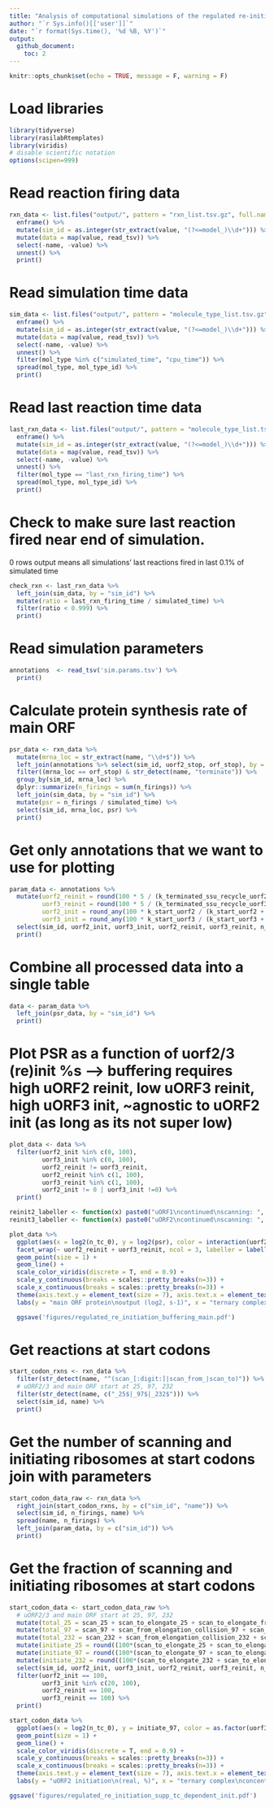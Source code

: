 ```yaml
---
title: "Analysis of computational simulations of the regulated re-initiation model"
author: "`r Sys.info()[['user']]`"
date: "`r format(Sys.time(), '%d %B, %Y')`"
output: 
  github_document:
    toc: 2
---
```


```r
knitr::opts_chunk$set(echo = TRUE, message = F, warning = F)
```

# Load libraries
```r
library(tidyverse)
library(rasilabRtemplates)
library(viridis)
# disable scientific notation
options(scipen=999)
```

# Read reaction firing data
```r
rxn_data <- list.files("output/", pattern = "rxn_list.tsv.gz", full.names = T) %>% 
  enframe() %>% 
  mutate(sim_id = as.integer(str_extract(value, "(?<=model_)\\d+"))) %>% 
  mutate(data = map(value, read_tsv)) %>%
  select(-name, -value) %>% 
  unnest() %>%
  print()
```

# Read simulation time data
```r
sim_data <- list.files("output/", pattern = "molecule_type_list.tsv.gz", full.names = T) %>% 
  enframe() %>% 
  mutate(sim_id = as.integer(str_extract(value, "(?<=model_)\\d+"))) %>% 
  mutate(data = map(value, read_tsv)) %>%
  select(-name, -value) %>% 
  unnest() %>% 
  filter(mol_type %in% c("simulated_time", "cpu_time")) %>% 
  spread(mol_type, mol_type_id) %>% 
  print()
```

# Read last reaction time data

```r
last_rxn_data <- list.files("output/", pattern = "molecule_type_list.tsv.gz", full.names = T) %>% 
  enframe() %>% 
  mutate(sim_id = as.integer(str_extract(value, "(?<=model_)\\d+"))) %>% 
  mutate(data = map(value, read_tsv)) %>%
  select(-name, -value) %>% 
  unnest() %>% 
  filter(mol_type == "last_rxn_firing_time") %>%
  spread(mol_type, mol_type_id) %>% 
  print()
```

# Check to make sure last reaction fired near end of simulation. 
0 rows output means all simulations' last reactions fired in last 0.1% of simulated time

```r
check_rxn <- last_rxn_data %>%
  left_join(sim_data, by = "sim_id") %>%
  mutate(ratio = last_rxn_firing_time / simulated_time) %>%
  filter(ratio < 0.999) %>%
  print()
```

# Read simulation parameters
```r
annotations  <- read_tsv('sim.params.tsv') %>%
  print()
```

# Calculate protein synthesis rate of main ORF

```r
psr_data <- rxn_data %>% 
  mutate(mrna_loc = str_extract(name, "\\d+$")) %>% 
  left_join(annotations %>% select(sim_id, uorf2_stop, orf_stop), by = "sim_id") %>% 
  filter((mrna_loc == orf_stop) & str_detect(name, "terminate")) %>% 
  group_by(sim_id, mrna_loc) %>% 
  dplyr::summarize(n_firings = sum(n_firings)) %>% 
  left_join(sim_data, by = "sim_id") %>% 
  mutate(psr = n_firings / simulated_time) %>% 
  select(sim_id, mrna_loc, psr) %>% 
  print()
```

# Get only annotations that we want to use for plotting

```r
param_data <- annotations %>%
  mutate(uorf2_reinit = round(100 * 5 / (k_terminated_ssu_recycle_uorf2 + 5)),
         uorf3_reinit = round(100 * 5 / (k_terminated_ssu_recycle_uorf3 + 5)),
         uorf2_init = round_any(100 * k_start_uorf2 / (k_start_uorf2 + 5), 10),
         uorf3_init = round_any(100 * k_start_uorf3 / (k_start_uorf3 + 5), 10)) %>%
  select(sim_id, uorf2_init, uorf3_init, uorf2_reinit, uorf3_reinit, n_tc_0) %>%
  print()
```

# Combine all processed data into a single table
```r
data <- param_data %>% 
  left_join(psr_data, by = "sim_id") %>%
  print()
```

# Plot PSR as a function of uorf2/3 (re)init %s --> buffering requires high uORF2 reinit, low uORF3 reinit, high uORF3 init, ~agnostic to uORF2 init (as long as its not super low)

```r
plot_data <- data %>%
  filter(uorf2_init %in% c(0, 100),
         uorf3_init %in% c(0, 100),
         uorf2_reinit != uorf3_reinit,
         uorf2_reinit %in% c(1, 100),
         uorf3_reinit %in% c(1, 100),
         uorf2_init != 0 | uorf3_init !=0) %>%
  print()

reinit2_labeller <- function(x) paste0("uORF1\ncontinued\nscanning: ", x, "%")
reinit3_labeller <- function(x) paste0("uORF2\ncontinued\nscanning: ", x, "%")

plot_data %>% 
  ggplot(aes(x = log2(n_tc_0), y = log2(psr), color = interaction(uorf2_init, uorf3_init))) +
  facet_wrap(~ uorf2_reinit + uorf3_reinit, ncol = 3, labeller = labeller(uorf2_init = init2_labeller, uorf2_reinit = reinit2_labeller, uorf3_reinit = reinit3_labeller)) +
  geom_point(size = 1) +
  geom_line() +
  scale_color_viridis(discrete = T, end = 0.9) +
  scale_y_continuous(breaks = scales::pretty_breaks(n=3)) +
  scale_x_continuous(breaks = scales::pretty_breaks(n=3)) +
  theme(axis.text.y = element_text(size = 7), axis.text.x = element_text(size = 7)) +
  labs(y = "main ORF protein\noutput (log2, s-1)", x = "ternary complex concentration (log2)", color = "Baseline\nuORF1.\nuORF2\ninitiations (%)")

  ggsave('figures/regulated_re_initiation_buffering_main.pdf')
```

# Get reactions at start codons

```r

start_codon_rxns <- rxn_data %>%
  filter(str_detect(name, "^(scan_[:digit:]|scan_from_|scan_to)")) %>%
  # uORF2/3 and main ORF start at 25, 97, 232
  filter(str_detect(name, c("_25$|_97$|_232$"))) %>%
  select(sim_id, name) %>%
  print()

```

# Get the number of scanning and initiating ribosomes at start codons join with parameters

```r
start_codon_data_raw <- rxn_data %>% 
  right_join(start_codon_rxns, by = c("sim_id", "name")) %>%
  select(sim_id, n_firings, name) %>% 
  spread(name, n_firings) %>% 
  left_join(param_data, by = c("sim_id")) %>%
  print()
```

# Get the fraction of scanning and initiating ribosomes at start codons

```r
start_codon_data <- start_codon_data_raw %>%
  # uORF2/3 and main ORF start at 25, 97, 232
  mutate(total_25 = scan_25 + scan_to_elongate_25 + scan_to_elongate_from_leading_collision_25) %>%
  mutate(total_97 = scan_97 + scan_from_elongation_collision_97 + scan_from_scan_collision_97 + scan_to_elongate_97 + scan_to_elongate_from_leading_collision_97 + scan_to_elongate_from_trailing_elongation_collision_97 + scan_to_elongate_from_trailing_scan_collision_97) %>%
  mutate(total_232 = scan_232 + scan_from_elongation_collision_232 + scan_from_scan_collision_232 + scan_to_elongate_232 + scan_to_elongate_from_leading_collision_232 + scan_to_elongate_from_trailing_elongation_collision_232 + scan_to_elongate_from_trailing_scan_collision_232) %>%
  mutate(initiate_25 = round((100*(scan_to_elongate_25 + scan_to_elongate_from_leading_collision_25) / total_25), 1)) %>%
  mutate(initiate_97 = round((100*(scan_to_elongate_97 + scan_to_elongate_from_leading_collision_97 + scan_to_elongate_from_trailing_elongation_collision_97 + scan_to_elongate_from_trailing_scan_collision_97) / total_97), 1)) %>%
  mutate(initiate_232 = round((100*(scan_to_elongate_232 + scan_to_elongate_from_leading_collision_232 + scan_to_elongate_from_trailing_elongation_collision_232 + scan_to_elongate_from_trailing_scan_collision_232) / total_232), 1)) %>%
  select(sim_id, uorf2_init, uorf3_init, uorf2_reinit, uorf3_reinit, n_tc_0, initiate_25, initiate_97, initiate_232) %>%
  filter(uorf2_init == 100,
         uorf3_init %in% c(20, 100),
         uorf2_reinit == 100,
         uorf3_reinit == 100) %>%
  print()

start_codon_data %>% 
  ggplot(aes(x = log2(n_tc_0), y = initiate_97, color = as.factor(uorf3_init))) +
  geom_point(size = 1) +
  geom_line() +
  scale_color_viridis(discrete = T, end = 0.9) +
  scale_y_continuous(breaks = scales::pretty_breaks(n=3)) +
  scale_x_continuous(breaks = scales::pretty_breaks(n=3)) +
  theme(axis.text.y = element_text(size = 7), axis.text.x = element_text(size = 7)) +
  labs(y = "uORF2 initiation\n(real, %)", x = "ternary complex\nconcentration (log2)", color = "uORF2\ninitiation\n(predicted, %)")

ggsave('figures/regulated_re_initiation_supp_tc_dependent_init.pdf')

```